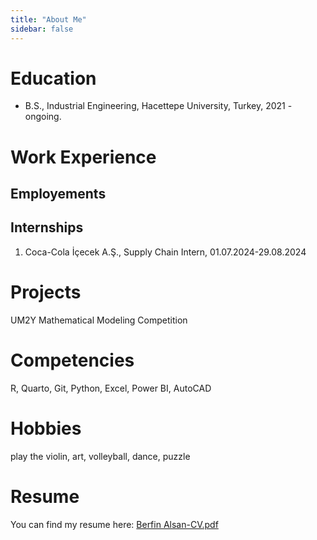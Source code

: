 ```yaml
---
title: "About Me"
sidebar: false 
---
```


# Education

-   B.S., Industrial Engineering, Hacettepe University, Turkey, 2021 - ongoing.

# Work Experience

## Employements

## Internships

1.  Coca-Cola İçecek A.Ş., Supply Chain Intern, 01.07.2024-29.08.2024


# Projects

UM2Y Mathematical Modeling Competition

# Competencies

R, Quarto, Git, Python, Excel, Power BI, AutoCAD

# Hobbies

play the violin, art, volleyball, dance, puzzle

# Resume

You can find my resume here: [Berfin Alsan-CV.pdf](https://1drv.ms/w/c/f023ed28947528ed/EcKdC5J6GxFNoqE88fX6RqsBkQVbvtOFlrPM4hbb-Rr4xw?e=WbkR0X)
